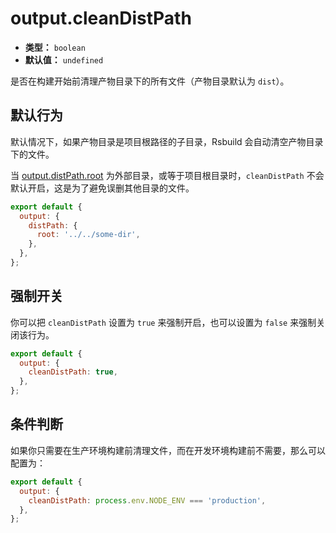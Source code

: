 # output.cleanDistPath

- **类型：** `boolean`
- **默认值：** `undefined`

是否在构建开始前清理产物目录下的所有文件（产物目录默认为 `dist`）。

## 默认行为

默认情况下，如果产物目录是项目根路径的子目录，Rsbuild 会自动清空产物目录下的文件。

当 [output.distPath.root](/config/output/dist-path) 为外部目录，或等于项目根目录时，`cleanDistPath` 不会默认开启，这是为了避免误删其他目录的文件。

```js
export default {
  output: {
    distPath: {
      root: '../../some-dir',
    },
  },
};
```

## 强制开关

你可以把 `cleanDistPath` 设置为 `true` 来强制开启，也可以设置为 `false` 来强制关闭该行为。

```js
export default {
  output: {
    cleanDistPath: true,
  },
};
```

## 条件判断

如果你只需要在生产环境构建前清理文件，而在开发环境构建前不需要，那么可以配置为：

```js
export default {
  output: {
    cleanDistPath: process.env.NODE_ENV === 'production',
  },
};
```
